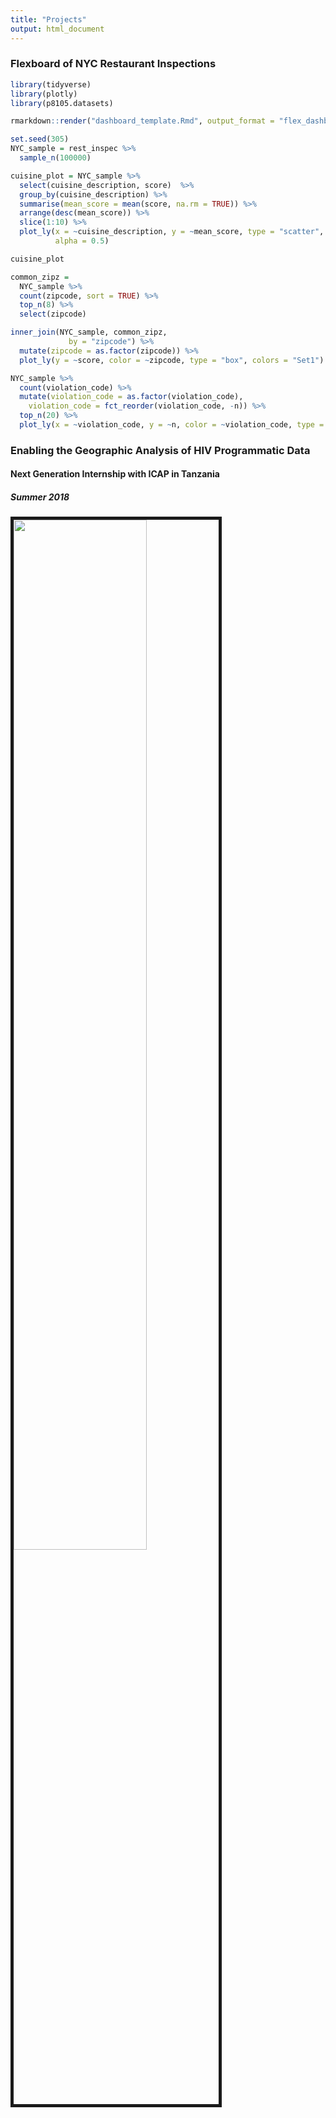 ```yaml
---
title: "Projects"
output: html_document
---
```

### Flexboard of NYC Restaurant Inspections
```r
library(tidyverse)
library(plotly)
library(p8105.datasets)

rmarkdown::render("dashboard_template.Rmd", output_format = "flex_dashboard")

set.seed(305)
NYC_sample = rest_inspec %>% 
  sample_n(100000)
```

```r

cuisine_plot = NYC_sample %>% 
  select(cuisine_description, score)  %>% 
  group_by(cuisine_description) %>% 
  summarise(mean_score = mean(score, na.rm = TRUE)) %>% 
  arrange(desc(mean_score)) %>% 
  slice(1:10) %>%
  plot_ly(x = ~cuisine_description, y = ~mean_score, type = "scatter", mode = "markers",
          alpha = 0.5) 

cuisine_plot
```

```r
common_zipz =
  NYC_sample %>% 
  count(zipcode, sort = TRUE) %>% 
  top_n(8) %>% 
  select(zipcode)

inner_join(NYC_sample, common_zipz,
             by = "zipcode") %>% 
  mutate(zipcode = as.factor(zipcode)) %>% 
  plot_ly(y = ~score, color = ~zipcode, type = "box", colors = "Set1")
```

```r
NYC_sample %>% 
  count(violation_code) %>% 
  mutate(violation_code = as.factor(violation_code),
    violation_code = fct_reorder(violation_code, -n)) %>% 
  top_n(20) %>% 
  plot_ly(x = ~violation_code, y = ~n, color = ~violation_code, type = "bar")
```

### Enabling the Geographic Analysis of HIV Programmatic Data
#### Next Generation Internship with ICAP in Tanzania
##### Summer 2018

<img src = "images/ICAP Tableau Poster.jpg" style = "width:65%; border:5px solid; margin-right: 20px" align="left">


